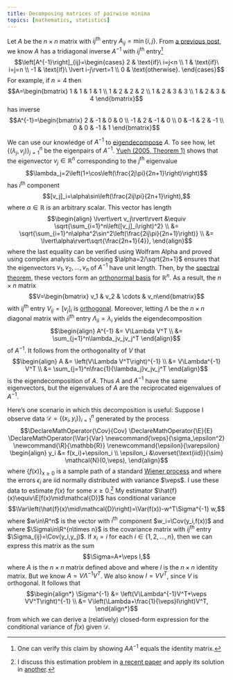 ```yaml
---
title: Decomposing matrices of pairwise minima
topics: [mathematics, statistics]
---
```


Let $A$ be the $n\times n$ matrix with ${ij}^\text{th}$ entry $A_{ij}=\min\{i,j\}$.
From [a previous post](/blog/inverting-matrices-pairwise-minima/), we know $A$ has a tridiagonal inverse $A^{-1}$ with ${ij}^\text{th}$ entry[^verify]
$$\left[A^{-1}\right]_{ij}=\begin{cases}
2 & \text{if}\ i=j<n \\
1 & \text{if}\ i=j=n \\
-1 & \text{if}\ \lvert i-j\rvert=1 \\
0 & \text{otherwise}.
\end{cases}$$
For example, if $n=4$ then
$$A=\begin{bmatrix}
1 & 1 & 1 & 1 \\
1 & 2 & 2 & 2 \\
1 & 2 & 3 & 3 \\
1 & 2 & 3 & 4
\end{bmatrix}$$
has inverse
$$A^{-1}=\begin{bmatrix}
2 & -1 & 0 & 0 \\
-1 & 2 & -1 & 0 \\
0 & -1 & 2 & -1 \\
0 & 0 & -1 & 1
\end{bmatrix}$$

[^verify]: One can verify this claim by showing $AA^{-1}$ equals the identity matrix.

We can use our knowledge of $A^{-1}$ to [eigendecompose](https://en.wikipedia.org/wiki/Eigendecomposition_of_a_matrix) $A$.
To see how, let $\{(\lambda_j,v_j)\}_{j=1}^n$ be the eigenpairs of $A^{-1}$.
[Yueh (2005, Theorem 1)](https://scholar.google.com/scholar?cluster=3799141027630354794) shows that the eigenvector $v_j\in\mathbb{R}^n$ corresponding to the $j^\text{th}$ eigenvalue
$$\lambda_j=2\left(1+\cos\left(\frac{2j\pi}{2n+1}\right)\right)$$
has $i^\text{th}$ component
$$[v_j]_i=\alpha\sin\left(\frac{2ij\pi}{2n+1}\right),$$
where $\alpha\in\mathbb{R}$ is an arbitrary scalar.
This vector has length
$$\begin{align}
\lvert\vert v_j\rvert\rvert
&\equiv \sqrt{\sum_{i=1}^n\left([v_j]_i\right)^2} \\
&= \sqrt{\sum_{i=1}^n\alpha^2\sin^2\left(\frac{2ij\pi}{2n+1}\right)} \\
&= \lvert\alpha\rvert\sqrt{\frac{2n+1}{4}},
\end{align}$$
where the last equality can be verified using Wolfram Alpha and proved using complex analysis.
So choosing $\alpha=2/\sqrt{2n+1}$ ensures that the eigenvectors $v_1,v_2,\ldots,v_n$ of $A^{-1}$ have unit length.
Then, by the [spectral theorem](https://en.wikipedia.org/wiki/Spectral_theorem), these vectors form an [orthonormal basis](https://en.wikipedia.org/wiki/Orthonormal_basis) for $\mathbb{R}^n$.
As a result, the $n\times n$ matrix
$$V=\begin{bmatrix} v_1 & v_2 & \cdots & v_n\end{bmatrix}$$
with ${ij}^\text{th}$ entry $V_{ij}=[v_j]_i$ is [orthogonal](https://en.wikipedia.org/wiki/Orthogonal_matrix).
Moreover, letting $\Lambda$ be the $n\times n$ diagonal matrix with ${ii}^\text{th}$ entry $\Lambda_{ii}=\lambda_i$ yields the eigendecomposition
$$\begin{align}
A^{-1}
&= V\Lambda V^T \\
&= \sum_{j=1}^n\lambda_jv_jv_j^T
\end{align}$$
of $A^{-1}$.
It follows from the orthogonality of $V$ that
$$\begin{align}
A
&= \left(V\Lambda V^T\right)^{-1} \\
&= V\Lambda^{-1} V^T \\
&= \sum_{j=1}^n\frac{1}{\lambda_j}v_jv_j^T
\end{align}$$
is the eigendecomposition of $A$.
Thus $A$ and $A^{-1}$ have the same eigenvectors, but the eigenvalues of $A$ are the reciprocated eigenvalues of $A^{-1}$.

Here's one scenario in which this decomposition is useful:
Suppose I observe data $\mathcal{D}=\{(x_i,y_i)\}_{i=1}^n$ generated by the process
$$\DeclareMathOperator{\Cov}{Cov}
\DeclareMathOperator{\E}{E}
\DeclareMathOperator{\Var}{Var}
\newcommand{\veps}{\sigma_\epsilon^2}
\newcommand{\R}{\mathbb{R}}
\renewcommand{\epsilon}{\varepsilon}
\begin{align}
y_i
&= f(x_i)+\epsilon_i \\
\epsilon_i
&\overset{\text{iid}}{\sim} \mathcal{N}(0,\veps),
\end{align}$$
where $\{f(x)\}_{x\ge0}$ is a sample path of a standard [Wiener process](/blog/simulating-wiener-ornstein-uhlenbeck-processes/) and where the errors $\epsilon_i$ are iid normally distributed with variance $\veps$.
I use these data to estimate $f(x)$ for some $x\ge0$.[^noisy-gm]
My estimator $\hat{f}(x)\equiv\E[f(x)\mid\mathcal{D}]$ has conditional variance
$$\Var\left(\hat{f}(x)\mid\mathcal{D}\right)=\Var(f(x))-w^T\Sigma^{-1} w,$$
where $w\in\R^n$ is the vector with $i^\text{th}$ component $w_i=\Cov(y_i,f(x))$ and where $\Sigma\in\R^{n\times n}$ is the covariance matrix with ${ij}^\text{th}$ entry $\Sigma_{ij}=\Cov(y_i,y_j)$.
If $x_i=i$ for each $i\in\{1,2,\ldots,n\}$, then we can express this matrix as the sum
$$\Sigma=A+\veps I,$$
where $A$ is the $n\times n$ matrix defined above and where $I$ is the $n\times n$ identity matrix.
But we know $A=V\Lambda^{-1}V^T$.
We also know $I=VV^T$, since $V$ is orthogonal.
It follows that
$$\begin{align*}
\Sigma^{-1}
&= \left(V\Lambda^{-1}V^T+\veps VV^T\right)^{-1} \\
&= V\left(\Lambda+\frac{1}{\veps}I\right)V^T,
\end{align*}$$
from which we can derive a (relatively) closed-form expression for the conditional variance of $\hat{f}(x)$ given $\mathcal{D}$.

[^noisy-gm]: I discuss this estimation problem in [a recent paper](https://arxiv.org/abs/2404.00784) and apply its solution in [another](/blog/value-conceptual-knowledge/).
